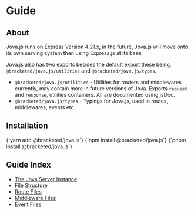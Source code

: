 
# Guide

## About

Jova.js runs on Express Version 4.21.x, in the future, Jova.js will move onto its own serving system then using Express.js at its base.

Jova.js also has two exports besides the default export these being, `@bracketed/jova.js/utilities` and `@bracketed/jova.js/types`.

-   `@bracketed/jova.js/utilities` - Utilities for routers and middlewares currently, may contain more in future versions of Jova. Exports `request` and `response`, utilities containers. All are documented using jsDoc.
-   `@bracketed/jova.js/types` - Typings for Jova.js, used in routes, middlewares, events etc.

## Installation

<Tabs className='tabsContainer'>
	<TabItem
		value='yarn'
		label='Yarn'>
		<CodeBlock
			className='align-left'
			language='bash'
			showLineNumbers>{`yarn add @bracketed/jova.js`}</CodeBlock>
	</TabItem>
	<TabItem
		value='npm'
		label='NPM'>
		<CodeBlock
			className='align-left'
			language='bash'
			showLineNumbers>{`npm install @bracketed/jova.js`}</CodeBlock>
	</TabItem>
	<TabItem
		value='pnpm'
		label='PNPM'>
		<CodeBlock
			className='align-left'
			language='bash'
			showLineNumbers>{`pnpm install @bracketed/jova.js`}</CodeBlock>
	</TabItem>
</Tabs>

## Guide Index

-   [The Jova Server Instance](Server.md)
-   [File Structure](Structure.md)
-   [Route Files](Routes.md)
-   [Middleware Files](Middlewares.md)
-   [Event Files](Events.md)

